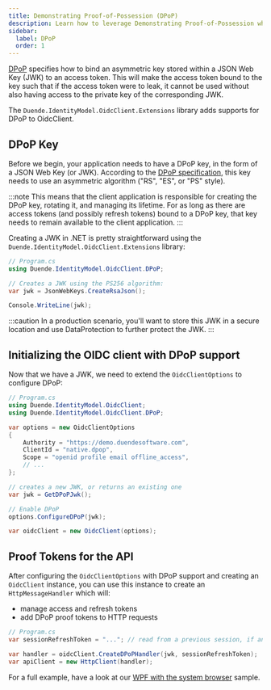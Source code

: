 ```yaml
---
title: Demonstrating Proof-of-Possession (DPoP)
description: Learn how to leverage Demonstrating Proof-of-Possession when using OidcClient to build a native OIDC client.
sidebar:
  label: DPoP
  order: 1
---
```


[DPoP][dpop-spec] specifies how to bind an asymmetric key stored
within a JSON Web Key (JWK) to an access token. This will make the access token bound to the key such that if the
access token were to leak, it cannot be used without also having access to the private key of the corresponding JWK.

The `Duende.IdentityModel.OidcClient.Extensions` library adds supports for DPoP to OidcClient.

## DPoP Key

Before we begin, your application needs to have a DPoP key, in the form of a
JSON Web Key (or JWK). According to the [DPoP specification][dpop-spec], this
key needs to use an asymmetric algorithm ("RS", "ES", or "PS" style).

:::note
This means that the client application is responsible for creating the DPoP key,
rotating it, and managing its lifetime. For as long as there are access tokens
(and possibly refresh tokens) bound to a DPoP key, that key needs to remain
available to the client application.
:::

Creating a JWK in .NET is pretty straightforward using the `Duende.IdentityModel.OidcClient.Extensions` library:

```csharp
// Program.cs
using Duende.IdentityModel.OidcClient.DPoP;

// Creates a JWK using the PS256 algorithm:
var jwk = JsonWebKeys.CreateRsaJson();

Console.WriteLine(jwk);
```

:::caution
In a production scenario, you'll want to store this JWK in a secure location
and use DataProtection to further protect the JWK.
:::

## Initializing the OIDC client with DPoP support

Now that we have a JWK, we need to extend the `OidcClientOptions` to configure DPoP:

```csharp
// Program.cs
using Duende.IdentityModel.OidcClient;
using Duende.IdentityModel.OidcClient.DPoP;

var options = new OidcClientOptions
{
    Authority = "https://demo.duendesoftware.com",
    ClientId = "native.dpop",
    Scope = "openid profile email offline_access",
    // ...
};

// creates a new JWK, or returns an existing one
var jwk = GetDPoPJwk();

// Enable DPoP
options.ConfigureDPoP(jwk);

var oidcClient = new OidcClient(options);
```

## Proof Tokens for the API

After configuring the `OidcClientOptions` with DPoP support and creating an
`OidcClient` instance, you can use this instance to create an `HttpMessageHandler` which
will:

- manage access and refresh tokens
- add DPoP proof tokens to HTTP requests

```csharp
// Program.cs
var sessionRefreshToken = "..."; // read from a previous session, if any

var handler = oidcClient.CreateDPoPHandler(jwk, sessionRefreshToken);
var apiClient = new HttpClient(handler);
```

For a full example, have a look at our [WPF with the system browser](https://github.com/DuendeSoftware/foss/tree/main/identity-model-oidc-client/samples/Wpf) sample.

[dpop-spec]: https://datatracker.ietf.org/doc/html/rfc9449
